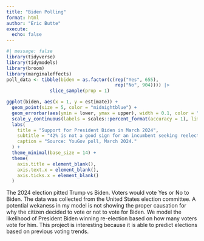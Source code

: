 ```yaml
---
title: "Biden Polling"
format: html
author: "Eric Butte"
execute: 
  echo: false
---
```


```r
#| message: false
library(tidyverse)
library(tidymodels)
library(broom)
library(marginaleffects)
poll_data <- tibble(biden = as.factor(c(rep("Yes", 655), 
                                        rep("No", 904)))) |> 
                slice_sample(prop = 1)
```


```r
ggplot(biden, aes(x = 1, y = estimate)) +
  geom_point(size = 5, color = "midnightblue") +
  geom_errorbar(aes(ymin = lower, ymax = upper), width = 0.1, color = "midnightblue") +
  scale_y_continuous(labels = scales::percent_format(accuracy = 1), limits = c(0.38, 0.46)) +
  labs(
    title = "Support for President Biden in March 2024",
    subtitle = "42% is not a good sign for an incumbent seeking reelection",
    caption = "Source: YouGov poll, March 2024."
  ) +
  theme_minimal(base_size = 14) +
  theme(
    axis.title = element_blank(),
    axis.text.x = element_blank(),
    axis.ticks.x = element_blank()
  )
```


The 2024 election pitted Trump vs Biden. Voters would vote Yes or No to Biden. The data was collected from the United States election committee. A potential wekaness in my model is not showing the proper causation for why the citizen decided to vote or not to vote for Biden. We model the likelihood of President Biden winning re-election based on how many voters vote for him. This project is interesting because it is able to predict elections based on previous voting trends. 

